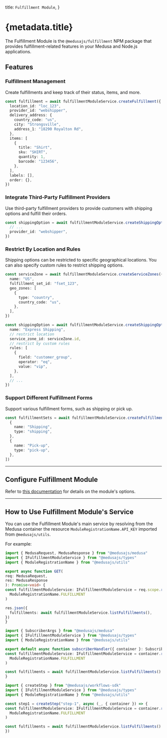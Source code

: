 
  title: `Fulfillment Module`,
}

# {metadata.title}

The Fulfillment Module is the `@medusajs/fulfillment` NPM package that provides fulfillment-related features in your Medusa and Node.js applications.

## Features

### Fulfillment Management

Create fulfillments and keep track of their status, items, and more.

```ts
const fulfillment = await fulfillmentModuleService.createFulfillment({
  location_id: "loc_123",
  provider_id: "webshipper",
  delivery_address: {
    country_code: "us",
    city: "Strongsville",
    address_1: "18290 Royalton Rd",
  },
  items: [
    {
      title: "Shirt",
      sku: "SHIRT",
      quantity: 1,
      barcode: "123456",
    },
  ],
  labels: [],
  order: {},
})
```

### Integrate Third-Party Fulfillment Providers

Use third-party fulfillment providers to provide customers with shipping options and fulfill their orders.

```ts
const shippingOption = await fulfillmentModuleService.createShippingOptions({
  // ...
  provider_id: "webshipper",
})
```

### Restrict By Location and Rules

Shipping options can be restricted to specific geographical locations. You can also specify custom rules to restrict shipping options.

```ts
const serviceZone = await fulfillmentModuleService.createServiceZones({
  name: "US",
  fulfillment_set_id: "fset_123",
  geo_zones: [
    {
      type: "country",
      country_code: "us",
    },
  ],
})

const shippingOption = await fulfillmentModuleService.createShippingOptions({
  name: "Express Shipping",
  // restrict location
  service_zone_id: serviceZone.id,
  // restrict by custom rules
  rules: [
    {
      field: "customer_group",
      operator: "eq",
      value: "vip",
    },
  ],
  // ...
})
```

### Support Different Fulfillment Forms

Support various fulfillment forms, such as shipping or pick up.

```ts
const fulfillmentSets = await fulfillmentModuleService.createFulfillmentSets([
  {
    name: "Shipping",
    type: "shipping",
  },
  {
    name: "Pick-up",
    type: "pick-up",
  },
])
```

---

## Configure Fulfillment Module

Refer to [this documentation](./module-options/page.mdx) for details on the module's options.

---

## How to Use Fulfillment Module's Service

You can use the Fulfillment Module's main service by resolving from the Medusa container the resource `ModuleRegistrationName.API_KEY` imported from `@medusajs/utils`.

For example:

<CodeTabs groupId="resource-type">
  <CodeTab label="API Route" value="api-route">

  ```ts title="src/api/store/custom/route.ts"
  import { MedusaRequest, MedusaResponse } from "@medusajs/medusa"
  import { IFulfillmentModuleService } from "@medusajs/types"
  import { ModuleRegistrationName } from "@medusajs/utils"

export async function GET(
  req: MedusaRequest,
  res: MedusaResponse
): Promise<void> {
  const fulfillmentModuleService: IFulfillmentModuleService = req.scope.resolve(
    ModuleRegistrationName.FULFILLMENT
  )

  res.json({
    fulfillments: await fulfillmentModuleService.listFulfillments(),
  })
}
```

  </CodeTab>
  <CodeTab label="Subscriber" value="subscribers">

  ```ts title="src/subscribers/custom-handler.ts"
  import { SubscriberArgs } from "@medusajs/medusa"
  import { IFulfillmentModuleService } from "@medusajs/types"
  import { ModuleRegistrationName } from "@medusajs/utils"

export default async function subscriberHandler({ container }: SubscriberArgs) {
  const fulfillmentModuleService: IFulfillmentModuleService = container.resolve(
    ModuleRegistrationName.FULFILLMENT
  )

  const fulfillments = await fulfillmentModuleService.listFulfillments()
}
```

  </CodeTab>
  <CodeTab label="Workflow Step" value="workflow-step">

  ```ts title="src/workflows/hello-world/step1.ts"
  import { createStep } from "@medusajs/workflows-sdk"
  import { IFulfillmentModuleService } from "@medusajs/types"
  import { ModuleRegistrationName } from "@medusajs/utils"

const step1 = createStep("step-1", async (_, { container }) => {
  const fulfillmentModuleService: IFulfillmentModuleService = container.resolve(
    ModuleRegistrationName.FULFILLMENT
  )

  const fulfillments = await fulfillmentModuleService.listFulfillments()
})
```

  </CodeTab>
</CodeTabs>

